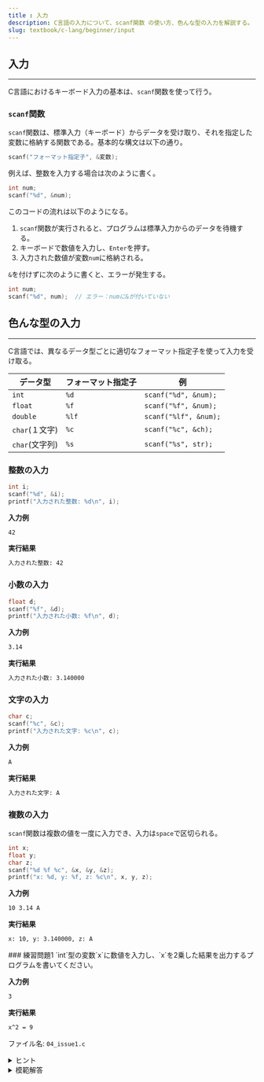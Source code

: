 ```yaml
---
title : 入力
description: C言語の入力について、scanf関数 の使い方、色んな型の入力を解説する。
slug: textbook/c-lang/beginner/input
---
```



## 入力

---

C言語におけるキーボード入力の基本は、`scanf`関数を使って行う。

### `scanf`関数

`scanf`関数は、標準入力（キーボード）からデータを受け取り、それを指定した変数に格納する関数である。基本的な構文は以下の通り。

```c
scanf("フォーマット指定子", &変数);
```

例えば、整数を入力する場合は次のように書く。

```c
int num;
scanf("%d", &num);
```

このコードの流れは以下のようになる。

1. `scanf`関数が実行されると、プログラムは標準入力からのデータを待機する。
1. キーボードで数値を入力し、`Enter`を押す。
1. 入力された数値が変数`num`に格納される。

<Aside type="caution">

`&`を付けずに次のように書くと、エラーが発生する。

```c 
int num;
scanf("%d", num);  // エラー：numに&が付いていない
```

</Aside>

## 色んな型の入力

---

C言語では、異なるデータ型ごとに適切なフォーマット指定子を使って入力を受け取る。

| データ型       | フォーマット指定子 | 例                     |
|---------------|----------------|----------------------|
| `int`           | `%d`             | `scanf("%d", &num);`  |
| `float`         | `%f`             | `scanf("%f", &num);`  |
| `double`        | `%lf`            | `scanf("%lf", &num);` |
| `char`(１文字)    | `%c`             | `scanf("%c", &ch);`   |
| `char`(文字列)   | `%s`             | `scanf("%s", str);`   |

### 整数の入力

```c
int i;
scanf("%d", &i);
printf("入力された整数: %d\n", i);
```

**入力例**

```sh
42
```

**実行結果**

```sh
入力された整数: 42
```

### 小数の入力

```c
float d;
scanf("%f", &d);
printf("入力された小数: %f\n", d);
```

**入力例**

```sh
3.14
```

**実行結果**

```sh
入力された小数: 3.140000
```

### 文字の入力

```c
char c;
scanf("%c", &c);
printf("入力された文字: %c\n", c);
```

**入力例**

```sh
A
```

**実行結果**

```sh
入力された文字: A
```

### 複数の入力

`scanf`関数は複数の値を一度に入力でき、入力は`space`で区切られる。

```c
int x;
float y;
char z;
scanf("%d %f %c", &x, &y, &z);
printf("x: %d, y: %f, z: %c\n", x, y, z);
```

**入力例**

```sh
10 3.14 A
```

**実行結果**

```sh
x: 10, y: 3.140000, z: A
```

<Card>
### 練習問題1
`int`型の変数`x`に数値を入力し、`x`を2乗した結果を出力するプログラムを書いてください。  

**入力例**
```sh
3
```
**実行結果**
```sh
x^2 = 9
```
ファイル名: `04_issue1.c`
<details>
<summary>ヒント</summary>
<Aside type="tip">
- `scanf("%d", &x);` を使うと、キーボードから `x` の値を入力できる。
- `x`の2乗を求めるには、`x * x` と書くとよい。
</Aside>
</details>

<details>
<summary>模範解答</summary>
```c title="04_issue1.c"
#include <stdio.h>

int main(void) {
    int x;
    scanf("%d", &x);
    printf("x^2 = %d\n", x*x);
    return 0;
}
```
</details>
</Card>

<Card>
### 練習問題2
`int`型の変数`x`、`y`に数値を入力し、`x`と`y`の差を出力するプログラムを書いてください。  

**入力例**
```sh
5 2
```
**実行結果**
```sh
5 - 2 = 3
```
ファイル名: `04_issue2.c`
<details>
<summary>ヒント</summary>
<Aside type="tip">
`scanf("%d %d", &x, &y);` を使うと、`x` と `y` を1行で入力できる。
</Aside>
</details>

<details>
<summary>模範解答</summary>
```c title="04_issue2.c"
#include <stdio.h>

int main(void) {
    int x, y;
    scanf("%d %d", &x, &y);
    printf("%d - %d = %d\n", x, y, x - y);
    return 0;
}
```
</details>
</Card>